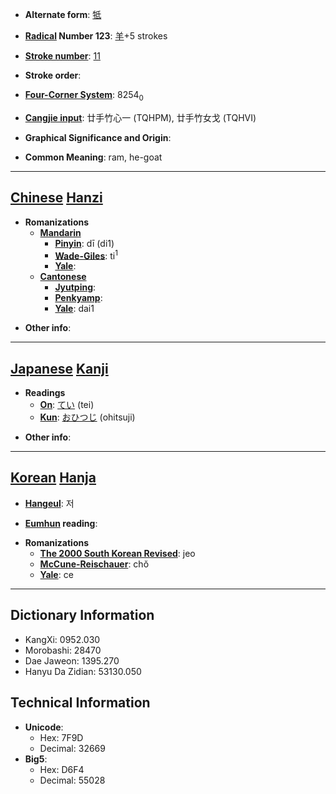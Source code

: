 * '''Alternate form''': [[牴]]

* '''[[Wiktionary:Chinese radical index| Radical]] Number 123''': [[Wiktionary:Chinese radical index 羊|羊]]+5 strokes

* '''[[Wiktionary:Chinese total strokes index|Stroke number]]''': [[Wiktionary:Chinese total strokes index 11|11]]

* '''Stroke order''': 

* '''[[Wiktionary:Chinese four corner index|Four-Corner System]]''': 8254<sub>0</sub>

* '''[[Wiktionary:Chinese Cangjie index|Cangjie input]]''': 廿手竹心一 (TQHPM), 廿手竹女戈 (TQHVI)

* '''Graphical Significance and Origin''': 

* '''Common Meaning''': ram, he-goat

----

== [[Chinese]] [[Hanzi]] ==

* '''Romanizations'''
** '''[[Mandarin]]'''
*** '''[[Pinyin]]''': dī (di1)
*** '''[[Wade-Giles]]''': ti<sup>1</sup>
*** '''[[Yale]]''': 
** '''[[Cantonese]]'''
*** '''[[Jyutping]]''':
*** '''[[Penkyamp]]''': 
*** '''[[Yale]]''': dai1

* '''Other info''': 

----

== [[Japanese]] [[Kanji]] ==

* '''Readings'''
** '''[[On]]''': [[てい]] (tei)
** '''[[Kun]]''': [[おひつじ]] (ohitsuji)

* '''Other info''':  

----

== [[Korean]] [[Hanja]] ==

* '''[[Hangeul]]''': 저

* '''[[Eumhun]] reading''': 

* '''Romanizations'''
** '''[[The 2000 South Korean Revised Romanization|The 2000 South Korean Revised]]''': jeo
** '''[[McCune-Reischauer]]''': chŏ
** '''[[Yale]]''': ce

----

== Dictionary Information ==

* KangXi: 0952.030
* Morobashi: 28470
* Dae Jaweon: 1395.270
* Hanyu Da Zidian: 53130.050

== Technical Information ==

* '''Unicode''':
** Hex: 7F9D
** Decimal: 32669
* '''Big5''':
** Hex: D6F4
** Decimal: 55028
